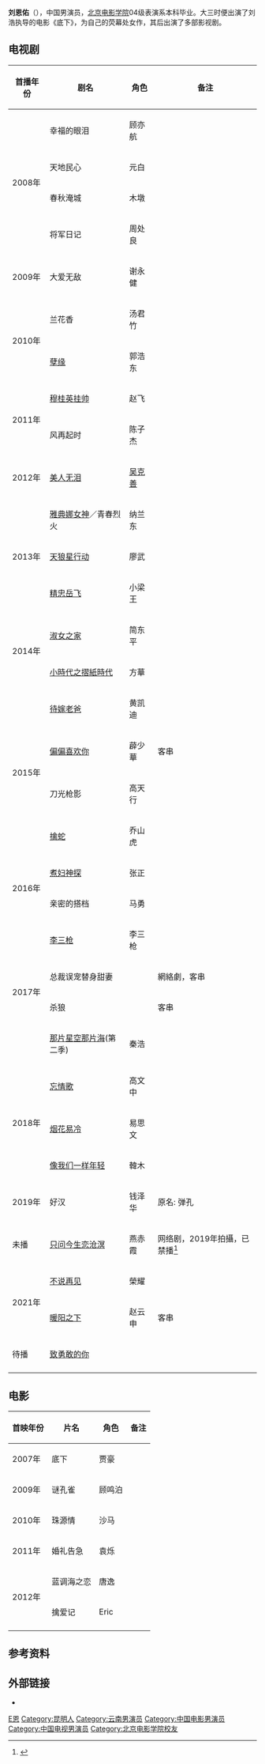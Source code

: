 {{艺人
| 姓名 = 刘恩佑
| 类型 = 男演员
| 图片 =
| 图片简介 =
| 图片尺寸 =
| 英文名 = 
| 原名 = 刘海春
| 昵称 = 
| 国籍 = {{PRC}}
| 民族 =  
| 籍贯 = 
| 出生日期 = {{birth date and age|mf=yes|1985|3|17}}
| 出生地点 = {{CHN}}[[云南省|云南省]][[昆明市|昆明市]]
| 职业 = 演员
| 语言 = [[普通话|普通话]]
| 教育程度 = [[北京电影学院|北京电影学院]]表演系
| 音乐类型 = 
| 出道日期 = 2008年至今
| 经纪公司 = 时代先锋影视公司
| 出道作 =
| 代表作 = 
| 網站 =
| 獎項 =
| IMDb = 
}}
{{NoteTA|G1=Show}}
'''刘恩佑'''（{{bd|1985年|3月17日|catIdx=L刘}}），中国男演员，[[北京电影学院|北京电影学院]]04级表演系本科毕业。大三时便出演了刘浩执导的电影《底下》，为自己的荧幕处女作，其后出演了多部影视剧。

== 电视剧 ==
{| class="wikitable sortable"
|-
! 首播年份 !! 剧名 !! 角色 !! class="unsortable" | 备注
|-
|rowspan="4"|2008年 || 幸福的眼泪|| 顾亦航||
|-
|天地民心|| 元白 ||
|-
|春秋淹城|| 木墩 ||
|-
|将军日记|| 周处良 ||
|-
|2009年 || 大爱无敌|| 谢永健||
|-
|rowspan="2"|2010年 || 兰花香 || 汤君竹||
|-
| [[孽缘_(2010年电视剧)|孽缘]]||郭浩东 ||
|-
|rowspan="2"|2011年 || [[穆桂英掛帥_(2011年電視劇)|穆桂英挂帅]]||赵飞||
|-
|风再起时 || 陈子杰||
|-
|2012年 ||[[美人无泪|美人无泪]]||[[吴克善|吴克善]]||
|-
|rowspan="3"|2013年 ||[[雅典娜女神|雅典娜女神]]／青春烈火||纳兰东||
|-
|[[天狼星行动|天狼星行动]] || 廖武||
|-
|[[精忠岳飞|精忠岳飞]]||小梁王||
|-
|rowspan="2"|2014年 || [[淑女之家|淑女之家]] || 简东平 || 
|-
|[[小時代之摺紙時代|小時代之摺紙時代]] || 方華||
|-
|rowspan="4"|2015年 || [[待嫁老爸|待嫁老爸]]||黄凯迪 ||
|-
|[[偏偏喜歡你_(電視劇)|偏偏喜欢你]]|| 薜少華||客串
|-
|刀光枪影||高天行 ||
|-
|[[擒蛇|擒蛇]]||乔山虎 ||
|-
|rowspan="2"|2016年 || [[煮妇神探|煮妇神探]]||张正 ||
|-
| 亲密的搭档||马勇 ||
|-
|rowspan="4"|2017年 || [[李三枪|李三枪]]||李三枪  ||
|-
| 总裁误宠替身甜妻||  ||網絡劇，客串
|-
|杀狼|| ||客串
|-
|[[那片星空那片海|那片星空那片海]](第二季)|| 秦浩 ||
|-
|rowspan="3"|2018年 || [[忘情歌|忘情歌]]|| 高文中 ||
|-
| [[烟花易冷_(电视剧)|烟花易冷]]||  易思文||
|-
|[[像我们一样年轻|像我们一样年轻]]||韓木 ||
|-
|2019年 || 好汉 || 钱泽华 ||原名: 弹孔
|-
|未播||[[只问今生恋沧溟|只问今生恋沧溟]]||燕赤霞||网络剧，2019年拍攝，已禁播<ref>{{Cite news|author=杨虞波罗|editor=杨虞波罗、章斐然|title=国家广电总局：支持税务部门查处郑爽偷逃税 将加强演艺人员片酬规范管理|url=http://ent.people.com.cn/n1/2021/0827/c1012-32210449.html|date=2021-08-27|website=人民网·文旅体育|publisher=[[人民网|人民网]]|access-date=2021-08-27|archive-date=2021-08-27|archive-url=https://web.archive.org/web/20210827042216/http://ent.people.com.cn/n1/2021/0827/c1012-32210449.html|dead-url=no}}</ref>
|-
|rowspan="2"|2021年 ||[[不说再见|不说再见]]|| 榮耀 ||
|-
|  [[暖阳之下|暖阳之下]]||赵云申   ||客串
|-
| 待播||[[致勇敢的你|致勇敢的你]]||   ||
|-
|}

== 电影 ==
{| class="wikitable sortable"
|-
! 首映年份 !! 片名 !! 角色 !! class="unsortable" | 备注
|-
|2007年|| 底下 || 贾豪 ||
|-
|2009年|| 谜孔雀|| 顾鸣泊 ||
|-
|2010年|| 珠源情||沙马 ||
|-
|2011年 || 婚礼告急 || 袁烁 ||
|-
|rowspan="2"|2012年 || 蓝调海之恋|| 唐逸||
|-
|擒爱记|| Eric ||
|-
|}

== 参考资料 ==
{{reflist}}

== 外部链接 ==
* {{Sinaweibo|p/1497880725003}}

{{DEFAULTSORT:L刘}}
[[Category:刘姓|E恩]]
[[Category:昆明人|Category:昆明人]]
[[Category:云南男演员|Category:云南男演员]]
[[Category:中国电影男演员|Category:中国电影男演员]]
[[Category:中国电视男演员|Category:中国电视男演员]]
[[Category:北京电影学院校友|Category:北京电影学院校友]]